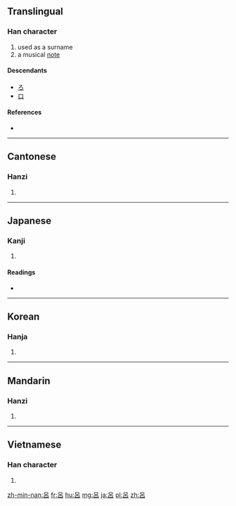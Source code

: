 {{also|吕|呂}}
==Translingual==

===Han character===
{{Han char|rn=30|rad=口|as=04|sn=7|four=6060<sub>0</sub>|canj=口竹口 (RHR)}}

# used as a surname
# a musical [[note]]

====Descendants====
* [[ろ]]
* [[ロ]]

====References====
* {{Han ref|kx=0181.030|dkj=03386|dj=0398.080|hdz=10577.120|uh=5442|ud=21570|bh=A766|bd=42854}}

----

==Cantonese==

===Hanzi===
{{yue-hanzi|jyut=|y=leui5|sim=吕}}

# {{defn|lang=yue|sort=口04}}

----

==Japanese==

===Kanji===
{{ja-kanji|grade=c|rs=口04}}

# {{defn|lang=ja|sort=口04}}

====Readings====
* {{ja-readings|on=[[ろ]] (ro), [[りょ]] (ryo)|kun=[[せぼね]] (sebone)}}

----

==Korean==

===Hanja===
{{ko-hanja|hangeul=려|rv=ryeo|mr=ryŏ}}

# {{defn|lang=ko|sort=口04}}

----

==Mandarin==

===Hanzi===
{{cmn-hanzi|sim=吕|pin=[[lǚ]] ([[lü3]])|wg=lü<sup>3</sup>}}

# {{defn|lang=cmn|sort=口04}}

----

==Vietnamese==

===Han character===
{{vi-hantu|[[lữ]], [[lã]], [[lả]], [[lỡ]], [[lử]], [[lữa]], [[rả]], [[rứa]], [[trả]], [[trở]], [[lớ]], [[lở]]|rs=口04}}

# {{defn|lang=vi|sort=口04}}

[[zh-min-nan:呂]]
[[fr:呂]]
[[hu:呂]]
[[mg:呂]]
[[ja:呂]]
[[pl:呂]]
[[zh:呂]]